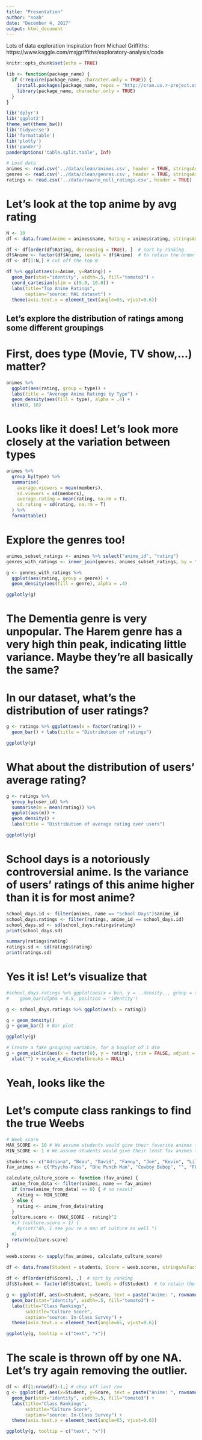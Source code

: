 ```yaml
---
title: "Presentation"
author: "noah"
date: "December 4, 2017"
output: html_document
---
```


Lots of data exploration inspiration from Michael Griffiths:
https://www.kaggle.com/msjgriffiths/exploratory-analysis/code

```r
knitr::opts_chunk$set(echo = TRUE)

lib <- function(package_name) {
  if (!require(package_name, character.only = TRUE)) {
    install.packages(package_name, repos = "http://cran.us.r-project.org")
    library(package_name, character.only = TRUE)
  }
}

lib('dplyr')
lib('ggplot2')
theme_set(theme_bw())
lib('tidyverse')
lib('formattable')
lib('plotly')
lib('pander')
panderOptions('table.split.table', Inf)
```

```r
# Load data
animes <- read.csv('../data/clean/animes.csv', header = TRUE, stringsAsFactors = FALSE)
genres <- read.csv('../data/clean/genres.csv', header = TRUE, stringsAsFactors = FALSE)
ratings <- read.csv('../data/raw/no_null_ratings.csv', header = TRUE)
```

# Let's look at the top anime by avg rating
```r
N <- 10
df <- data.frame(Anime = animes$name, Rating = animes$rating, stringsAsFactors = TRUE) # want names as factors for plotting

df <- df[order(df$Rating, decreasing = TRUE), ]  # sort by ranking
df$Anime <- factor(df$Anime, levels = df$Anime)  # to retain the order in plot
df <- df[1:N,] # cut off the top N

df %>% ggplot(aes(x=Anime, y=Rating)) + 
  geom_bar(stat="identity", width=.5, fill="tomato3") + 
  coord_cartesian(ylim = c(9.0, 10.0)) +
  labs(title="Top Anime Ratings",
       caption="source: MAL dataset") + 
  theme(axis.text.x = element_text(angle=65, vjust=0.6))
```

## Let's explore the distribution of ratings among some different groupings

# First, does type (Movie, TV show,...) matter?
```r
animes %>% 
  ggplot(aes(rating, group = type)) +
  labs(title = "Average Anime Ratings by Type") +
  geom_density(aes(fill = type), alpha = .4) +
  xlim(0, 10)
```

# Looks like it does! Let's look more closely at the variation between types
```r
animes %>% 
  group_by(type) %>% 
  summarise(
    average.viewers = mean(members),
    sd.viewers = sd(members),
    average.rating = mean(rating, na.rm = T),
    sd.rating = sd(rating, na.rm = T)
  ) %>% 
  formattable()
```


# Explore the genres too!
```r
animes_subset_ratings <- animes %>% select("anime_id", "rating")
genres_with_ratings <- inner_join(genres, animes_subset_ratings, by = "anime_id")

g <- genres_with_ratings %>% 
  ggplot(aes(rating, group = genre)) +
  geom_density(aes(fill = genre), alpha = .4)

ggplotly(g)
```

# The Dementia genre is very unpopular. The Harem genre has a very high thin peak, indicating little variance. Maybe they're all basically the same?

# In our dataset, what's the distribution of user ratings?
```r
g <- ratings %>% ggplot(aes(x = factor(rating))) +
  geom_bar() + labs(title = "Distribution of ratings")

ggplotly(g)
```

# What about the distribution of users' average rating?
```r
g <- ratings %>% 
  group_by(user_id) %>% 
  summarise(m = mean(rating)) %>% 
  ggplot(aes(m)) +
  geom_density() +
  labs(title = "Distribution of average rating over users")

ggplotly(g)
```

# School days is a notoriously controversial anime. Is the variance of users' ratings of this anime higher than it is for most anime?
```r
school_days.id <- filter(animes, name == "School Days")$anime_id
school_days.ratings <- filter(ratings, anime_id == school_days.id)
school_days.sd <- sd(school_days.ratings$rating)
print(school_days.sd)

summary(ratings$rating)
ratings.sd <- sd(ratings$rating)
print(ratings.sd)
```

# Yes it is! Let's visualize that
```r
#school_days.ratings %>% ggplot(aes(x = bin, y = ..density.., group = source, fill = source)) +
#    geom_bar(alpha = 0.5, position = 'identity')

g <- school_days.ratings %>% ggplot(aes(x = rating))

g + geom_density()
g + geom_bar() # Bar plot

ggplotly(g)

# Create a fake grouping variable, for a boxplot of 1 dim
g + geom_violin(aes(x = factor(0), y = rating), trim = FALSE, adjust = 2) + 
  xlab("") + scale_x_discrete(breaks = NULL)
```
# Yeah, looks like the 
# Let's compute class rankings to find the true Weebs
```r
# Weeb score
MAX_SCORE <- 10 # We assume students would give their favorite animes this score
MIN_SCORE <- 1 # We assume students would give their least fav animes this score

students <- c("Adriana", "Beau", "David", "Fanny", "Joe", "Kevin", "Lilly (Ralf)", "Lydia", "Mac", "Michael", "Noah", "Richard", "Roger", "Saad", "Shane", "Stephanie", "Ty", "Xiaotai")
fav_animes <- c("Psycho-Pass", "One Punch Man", "Cowboy Bebop", "", "FLCL", "Death Note", "Last Exile", "JoJo no Kimyou na Bouken (TV)", "Pokemon", "Tonari no Totoro", "Ginga Eiyuu Densetsu", "Afro Samurai", "Yuri!!! on Ice", "Dragon Ball Z", "JoJo no Kimyou na Bouken: Diamond wa Kudakenai", "Ouran Koukou Host Club", "Mushishi", "Doraemon (1979)")

calculate_culture_score <- function (fav_anime) {
  anime_from_data <- filter(animes, name == fav_anime)
  if (nrow(anime_from_data) == 0) { # no result
    rating <- MIN_SCORE
  } else {
    rating <- anime_from_data$rating
  }
  culture.score <- (MAX_SCORE - rating)^2
  #if (culture.score < 1) {
    #print("Ah, I see you're a man of culture as well.")
  #}
  return(culture.score)
}

weeb.scores <- sapply(fav_animes, calculate_culture_score)

df <- data.frame(Student = students, Score = weeb.scores, stringsAsFactors = TRUE) # want names as factors for plotting
  
df <- df[order(df$Score), ,]  # sort by ranking
df$Student <- factor(df$Student, levels = df$Student)  # to retain the order in plot

g <- ggplot(df, aes(x=Student, y=Score, text = paste("Anime: ", rownames(df)))) + 
  geom_bar(stat="identity", width=.5, fill="tomato3") + 
  labs(title="Class Rankings", 
       subtitle="Culture Score", 
       caption="source: In-Class Survey") + 
  theme(axis.text.x = element_text(angle=65, vjust=0.6))

ggplotly(g, tooltip = c("text", "x"))
```

# The scale is thrown off by one NA. Let's try again removing the outlier.
```r
df <- df[1:nrow(df)-1,] # chop off last row
g <- ggplot(df, aes(x=Student, y=Score, text = paste("Anime: ", rownames(df)))) + 
  geom_bar(stat="identity", width=.5, fill="tomato3") + 
  labs(title="Class Rankings", 
       subtitle="Culture Score", 
       caption="source: In-Class Survey") + 
  theme(axis.text.x = element_text(angle=65, vjust=0.6))

ggplotly(g, tooltip = c("text", "x"))
```

